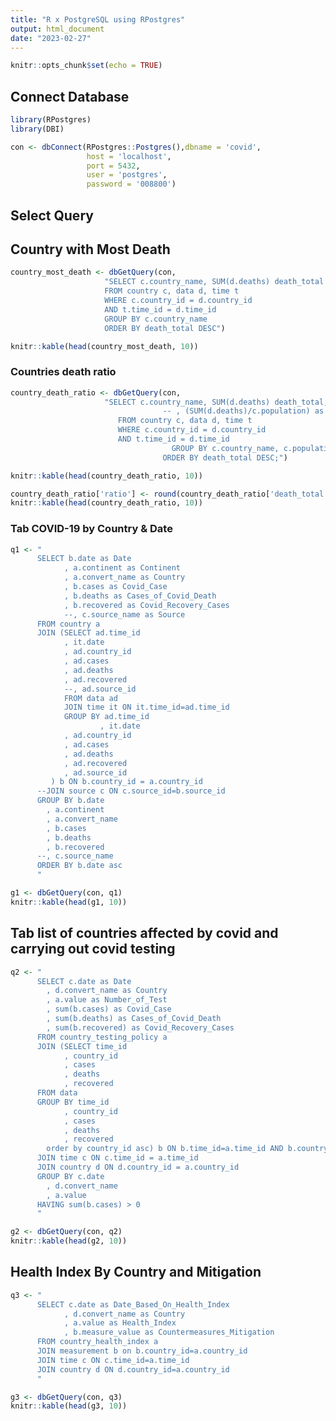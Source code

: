 ```yaml
---
title: "R x PostgreSQL using RPostgres"
output: html_document
date: "2023-02-27"
---
```


```r
knitr::opts_chunk$set(echo = TRUE)
```

## Connect Database

```r
library(RPostgres)
library(DBI)

con <- dbConnect(RPostgres::Postgres(),dbname = 'covid', 
                 host = 'localhost', 
                 port = 5432, 
                 user = 'postgres',
                 password = '008800')
```

## Select Query

## Country with Most Death

```r
country_most_death <- dbGetQuery(con, 
                     "SELECT c.country_name, SUM(d.deaths) death_total 
                     FROM country c, data d, time t
                     WHERE c.country_id = d.country_id 
                     AND t.time_id = d.time_id 
                     GROUP BY c.country_name
                     ORDER BY death_total DESC")
```

```r
knitr::kable(head(country_most_death, 10))
```

### Countries death ratio

```r
country_death_ratio <- dbGetQuery(con, 
                     "SELECT c.country_name, SUM(d.deaths) death_total, c.population 
						          -- , (SUM(d.deaths)/c.population) as ratio
                        FROM country c, data d, time t
                        WHERE c.country_id = d.country_id
                        AND t.time_id = d.time_id
						            GROUP BY c.country_name, c.population
					  	          ORDER BY death_total DESC;")
```

```r
knitr::kable(head(country_death_ratio, 10))
```

```r
country_death_ratio['ratio'] <- round(country_death_ratio['death_total']/country_death_ratio['population'], 3)
knitr::kable(head(country_death_ratio, 10))
```

### Tab COVID-19 by Country & Date

```r
q1 <- "
      SELECT b.date as Date
            , a.continent as Continent  
            , a.convert_name as Country
            , b.cases as Covid_Case
            , b.deaths as Cases_of_Covid_Death
            , b.recovered as Covid_Recovery_Cases
            --, c.source_name as Source
      FROM country a
      JOIN (SELECT ad.time_id
      	    , it.date
      	    , ad.country_id
      	    , ad.cases
      	    , ad.deaths
      	    , ad.recovered
      	    --, ad.source_id
            FROM data ad
            JOIN time it ON it.time_id=ad.time_id
            GROUP BY ad.time_id
            		, it.date
      		, ad.country_id
      		, ad.cases
      	 	, ad.deaths
      	 	, ad.recovered
      		, ad.source_id
      	 ) b ON b.country_id = a.country_id
      --JOIN source c ON c.source_id=b.source_id
      GROUP BY b.date
      	, a.continent
      	, a.convert_name
      	, b.cases
      	, b.deaths
      	, b.recovered
      --, c.source_name
      ORDER BY b.date asc
      "
```

```r
g1 <- dbGetQuery(con, q1)
knitr::kable(head(g1, 10))
```

## Tab list of countries affected by covid and carrying out covid testing

```r
q2 <- "
      SELECT c.date as Date
      	, d.convert_name as Country
      	, a.value as Number_of_Test
      	, sum(b.cases) as Covid_Case
      	, sum(b.deaths) as Cases_of_Covid_Death
      	, sum(b.recovered) as Covid_Recovery_Cases
      FROM country_testing_policy a
      JOIN (SELECT time_id
      	    , country_id
      	    , cases
      	    , deaths
      	    , recovered
      FROM data
      GROUP BY time_id
            , country_id
      	  	, cases
      	 	, deaths
      	  	, recovered
      	order by country_id asc) b ON b.time_id=a.time_id AND b.country_id=a.country_id
      JOIN time c ON c.time_id = a.time_id
      JOIN country d ON d.country_id = a.country_id
      GROUP BY c.date
      	, d.convert_name
      	, a.value
      HAVING sum(b.cases) > 0
      "
```

```r
g2 <- dbGetQuery(con, q2)
knitr::kable(head(g2, 10))
```

## Health Index By Country and Mitigation

```r
q3 <- "
      SELECT c.date as Date_Based_On_Health_Index
            , d.convert_name as Country
            , a.value as Health_Index
            , b.measure_value as Countermeasures_Mitigation
      FROM country_health_index a
      JOIN measurement b on b.country_id=a.country_id
      JOIN time c ON c.time_id=a.time_id 
      JOIN country d ON d.country_id=a.country_id
      "
```

```r
g3 <- dbGetQuery(con, q3)
knitr::kable(head(g3, 10))
```


